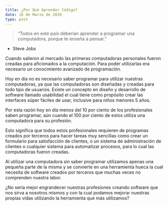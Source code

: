 ```yaml
---
title: ¿Por Qué Aprender Código?
date: 16 de Marzo de 2019
type: post
---
```

>“Todos en este país deberían aprender a programar una computadora, porque te enseña a pensar.” 
- Steve Jobs

Cuando salieron al mercado las primeras computadoras personales fueron creadas para aficionados a la computación. Para poder utilizarlas era necesario un conocimiento avanzado de programación.

Hoy en día no es necesario saber programar para utilizar nuestras computadoras, ya que las computadoras son diseñadas y creadas para todo tipo de usuarios. Existe un concepto en diseño y desarrollo de software llamado usabilidad el cual tiene como propósito crear las interfaces súper fáciles de usar, inclusive para niños menores 5 años.

Por esta razón hoy en día menos del 10 por ciento de los profesionales saben programar, aún cuando el 100 por ciento de estos utiliza una computadora para su profesión.

Esto significa que todos estos profesionales requieren de programas creados por terceros para hacer tareas muy sencillas como crear un formulario para satisfacción de clientes, o un sistema de administración de clientes o cualquier sistema para automatizar procesos, para lo cual las computadoras fueron creadas.

Al utilizar una computadora sin saber programar utilizamos apenas una pequeña parte de la misma y se convierte en una herramienta hueca la cual necesita de software creados por terceros que muchas veces no comprenden nuestra labor.

¿No sería mejor engrandecer nuestras profesiones creando software que nos sirva a nosotros mismos y con la cual podamos mejorar nuestras propias vidas utilizando la herramienta que más utilizamos?